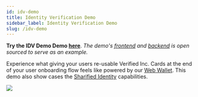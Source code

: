 ```yaml
---
id: idv-demo
title: Identity Verification Demo
sidebar_label: Identity Verification Demo
slug: /idv-demo
---
```


**Try the IDV Demo Demo [here](https://id-verification-hv.demo.sandbox-unumid.co)**. *The demo's [frontend](https://github.com/UnumID/id-verification-demo-client) and [backend](https://github.com/UnumID/id-verification-demo-server) is open sourced to serve as an example.*

Experience what giving your users re-usable Verified Inc. Cards at the end of your user onboarding flow feels like powered by our [Web Wallet](https://wallet.verified.inc/). This demo also show cases the [Sharified Identity](https://www.verified.inc/solutions/sharified-identity) capabilities.

![](/img/acme-demo.png)
